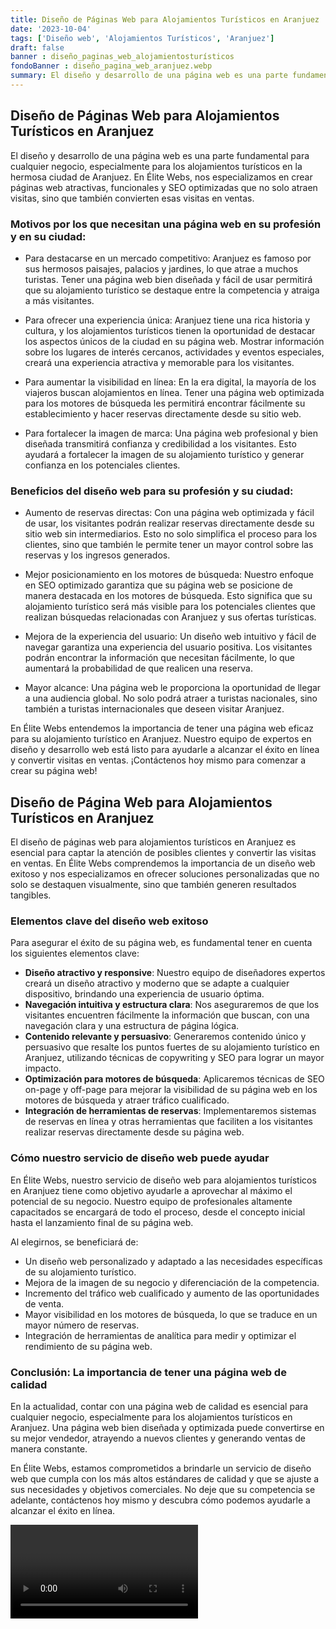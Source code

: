 ```yaml
---
title: Diseño de Páginas Web para Alojamientos Turísticos en Aranjuez
date: '2023-10-04'
tags: ['Diseño web', 'Alojamientos Turísticos', 'Aranjuez']
draft: false
banner : diseño_paginas_web_alojamientosturísticos
fondoBanner : diseño_pagina_web_aranjuez.webp
summary: El diseño y desarrollo de una página web es una parte fundamental para cualquier negocio, especialmente para los alojamientos turísticos en la hermosa ciudad de Aranjuez. En Élite Webs, nos especializamos en crear páginas web atractivas, funcionales y SEO optimizadas que no solo atraen visitas, sino que también convierten esas visitas en ventas.
---
```


## Diseño de Páginas Web para Alojamientos Turísticos en Aranjuez

El diseño y desarrollo de una página web es una parte fundamental para cualquier negocio, especialmente para los alojamientos turísticos en la hermosa ciudad de Aranjuez. En Élite Webs, nos especializamos en crear páginas web atractivas, funcionales y SEO optimizadas que no solo atraen visitas, sino que también convierten esas visitas en ventas.

### Motivos por los que necesitan una página web en su profesión y en su ciudad:

- Para destacarse en un mercado competitivo: Aranjuez es famoso por sus hermosos paisajes, palacios y jardines, lo que atrae a muchos turistas. Tener una página web bien diseñada y fácil de usar permitirá que su alojamiento turístico se destaque entre la competencia y atraiga a más visitantes.

- Para ofrecer una experiencia única: Aranjuez tiene una rica historia y cultura, y los alojamientos turísticos tienen la oportunidad de destacar los aspectos únicos de la ciudad en su página web. Mostrar información sobre los lugares de interés cercanos, actividades y eventos especiales, creará una experiencia atractiva y memorable para los visitantes.

- Para aumentar la visibilidad en línea: En la era digital, la mayoría de los viajeros buscan alojamientos en línea. Tener una página web optimizada para los motores de búsqueda les permitirá encontrar fácilmente su establecimiento y hacer reservas directamente desde su sitio web.

- Para fortalecer la imagen de marca: Una página web profesional y bien diseñada transmitirá confianza y credibilidad a los visitantes. Esto ayudará a fortalecer la imagen de su alojamiento turístico y generar confianza en los potenciales clientes.

### Beneficios del diseño web para su profesión y su ciudad:

- Aumento de reservas directas: Con una página web optimizada y fácil de usar, los visitantes podrán realizar reservas directamente desde su sitio web sin intermediarios. Esto no solo simplifica el proceso para los clientes, sino que también le permite tener un mayor control sobre las reservas y los ingresos generados.

- Mejor posicionamiento en los motores de búsqueda: Nuestro enfoque en SEO optimizado garantiza que su página web se posicione de manera destacada en los motores de búsqueda. Esto significa que su alojamiento turístico será más visible para los potenciales clientes que realizan búsquedas relacionadas con Aranjuez y sus ofertas turísticas.

- Mejora de la experiencia del usuario: Un diseño web intuitivo y fácil de navegar garantiza una experiencia del usuario positiva. Los visitantes podrán encontrar la información que necesitan fácilmente, lo que aumentará la probabilidad de que realicen una reserva.

- Mayor alcance: Una página web le proporciona la oportunidad de llegar a una audiencia global. No solo podrá atraer a turistas nacionales, sino también a turistas internacionales que deseen visitar Aranjuez.

En Élite Webs entendemos la importancia de tener una página web eficaz para su alojamiento turístico en Aranjuez. Nuestro equipo de expertos en diseño y desarrollo web está listo para ayudarle a alcanzar el éxito en línea y convertir visitas en ventas. ¡Contáctenos hoy mismo para comenzar a crear su página web!

<GifSeo />

<Cta />

## Diseño de Página Web para Alojamientos Turísticos en Aranjuez

El diseño de páginas web para alojamientos turísticos en Aranjuez es esencial para captar la atención de posibles clientes y convertir las visitas en ventas. En Élite Webs comprendemos la importancia de un diseño web exitoso y nos especializamos en ofrecer soluciones personalizadas que no solo se destaquen visualmente, sino que también generen resultados tangibles.

### Elementos clave del diseño web exitoso

Para asegurar el éxito de su página web, es fundamental tener en cuenta los siguientes elementos clave:

- **Diseño atractivo y responsive**: Nuestro equipo de diseñadores expertos creará un diseño atractivo y moderno que se adapte a cualquier dispositivo, brindando una experiencia de usuario óptima.
- **Navegación intuitiva y estructura clara**: Nos aseguraremos de que los visitantes encuentren fácilmente la información que buscan, con una navegación clara y una estructura de página lógica.
- **Contenido relevante y persuasivo**: Generaremos contenido único y persuasivo que resalte los puntos fuertes de su alojamiento turístico en Aranjuez, utilizando técnicas de copywriting y SEO para lograr un mayor impacto.
- **Optimización para motores de búsqueda**: Aplicaremos técnicas de SEO on-page y off-page para mejorar la visibilidad de su página web en los motores de búsqueda y atraer tráfico cualificado.
- **Integración de herramientas de reservas**: Implementaremos sistemas de reservas en línea y otras herramientas que faciliten a los visitantes realizar reservas directamente desde su página web.

### Cómo nuestro servicio de diseño web puede ayudar

En Élite Webs, nuestro servicio de diseño web para alojamientos turísticos en Aranjuez tiene como objetivo ayudarle a aprovechar al máximo el potencial de su negocio. Nuestro equipo de profesionales altamente capacitados se encargará de todo el proceso, desde el concepto inicial hasta el lanzamiento final de su página web.

Al elegirnos, se beneficiará de:

- Un diseño web personalizado y adaptado a las necesidades específicas de su alojamiento turístico.
- Mejora de la imagen de su negocio y diferenciación de la competencia.
- Incremento del tráfico web cualificado y aumento de las oportunidades de venta.
- Mayor visibilidad en los motores de búsqueda, lo que se traduce en un mayor número de reservas.
- Integración de herramientas de analítica para medir y optimizar el rendimiento de su página web.

### Conclusión: La importancia de tener una página web de calidad

En la actualidad, contar con una página web de calidad es esencial para cualquier negocio, especialmente para los alojamientos turísticos en Aranjuez. Una página web bien diseñada y optimizada puede convertirse en su mejor vendedor, atrayendo a nuevos clientes y generando ventas de manera constante.

En Élite Webs, estamos comprometidos a brindarle un servicio de diseño web que cumpla con los más altos estándares de calidad y que se ajuste a sus necesidades y objetivos comerciales. No deje que su competencia se adelante, contáctenos hoy mismo y descubra cómo podemos ayudarle a alcanzar el éxito en línea.

<Video />

<CtaBot job='Alojamientos Turísticos' city='Aranjuez'/>

<Gmaps query='Aranjuez+españa+maps' />